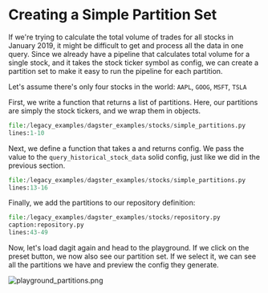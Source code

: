 
<DynamicMetaTags
  title="Creating a Simple Partition Set | Dagster"
  description="Dagster is a system for building modern data applications."
/>

# Creating a Simple Partition Set

If we're trying to calculate the total volume of trades for all stocks
in January 2019, it might be difficult to get and process all the data
in one query. Since we already have a pipeline that calculates total
volume for a single stock, and it takes the stock ticker symbol as
config, we can create a partition set to make it easy to run the
pipeline for each partition.

Let's assume there's only four stocks in the world: `AAPL`, `GOOG`,
`MSFT`, `TSLA`

First, we write a function that returns a list of partitions. Here, our
partitions are simply the stock tickers, and we wrap them in <PyObject module="dagster" object="Partition"/> objects.

```python literalinclude emphasize-lines=4-10 caption=repository.py
file:/legacy_examples/dagster_examples/stocks/simple_partitions.py
lines:1-10
```

Next, we define a function that takes a <PyObject module="dagster" object="Partition"/> and
returns config. We pass the <PyObject module="dagster" object="Partition"/> value
to the `query_historical_stock_data` solid config, just like we did in
the previous section.

```python literalinclude caption=repository.py
file:/legacy_examples/dagster_examples/stocks/simple_partitions.py
lines:13-16
```

Finally, we add the partitions to our repository definition:

```python literalinclude emphasize-lines=6
file:/legacy_examples/dagster_examples/stocks/repository.py
caption:repository.py
lines:43-49
```

Now, let's load dagit again and head to the playground. If we click on
the preset button, we now also see our partition set. If we select it,
we can see all the partitions we have and preview the config they
generate.

![playground_partitions.png](/assets/images/learn/guides/partitioning/playground_partitions.png)
